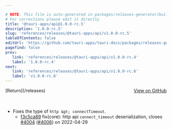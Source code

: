 ```yaml
---

# NOTE: This file is auto-generated in packages/releases-generator/build.ts
# For corrections please edit it directly
title: '@tauri-apps/api@1.0.0-rc.5'
description: '1.0.0-rc.5'
slug: 'references/releases/@tauri-apps/api/v1.0.0-rc.5'
tableOfContents: false
editUrl: 'https://github.com/tauri-apps/tauri-docs/packages/releases-generator/build.ts'
pagefind: false
prev:
   link: 'references/releases/@tauri-apps/api/v1.0.0-rc.4'
   label: '1.0.0-rc.4'
next:
   link: 'references/releases/@tauri-apps/api/v1.0.0-rc.6'
   label: 'v1.0.0-rc.6'
---
```


<div style="margin-bottom:3rem; display: flex; justify-content: space-between; align-items: center"><span>[Return](/releases)</span><span><a href="https://github.com/tauri-apps/tauri/releases/tag/@tauri-apps/api-v1.0.0-rc.5">View on GitHub</a></span></div>

- Fixes the type of `http &gt; connectTimeout`.
  - [f3c5ca89](https://www.github.com/tauri-apps/tauri/commit/f3c5ca89e79d429183c4e15a9e7cebada2b493a0) fix(core): http api `connect_timeout` deserialization, closes [#4004](https://www.github.com/tauri-apps/tauri/pull/4004) ([#4006](https://www.github.com/tauri-apps/tauri/pull/4006)) on 2022-04-29

